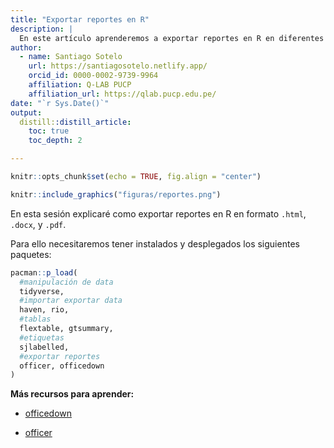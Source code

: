 ```yaml
---
title: "Exportar reportes en R"
description: |
  En este artículo aprenderemos a exportar reportes en R en diferentes formatos como HTML, Word y pdf.
author:
  - name: Santiago Sotelo 
    url: https://santiagosotelo.netlify.app/
    orcid_id: 0000-0002-9739-9964
    affiliation: Q-LAB PUCP
    affiliation_url: https://qlab.pucp.edu.pe/
date: "`r Sys.Date()`"
output: 
  distill::distill_article:
    toc: true
    toc_depth: 2

---
```


```r
knitr::opts_chunk$set(echo = TRUE, fig.align = "center")
```

```r
knitr::include_graphics("figuras/reportes.png")

```

En esta sesión explicaré como exportar reportes en R en formato `.html`, `.docx`, y `.pdf`.

Para ello necesitaremos tener instalados y desplegados los siguientes paquetes:

```r
pacman::p_load(
  #manipulación de data
  tidyverse,
  #importar exportar data
  haven, rio,
  #tablas
  flextable, gtsummary,
  #etiquetas
  sjlabelled,
  #exportar reportes
  officer, officedown
)

```

**Más recursos para aprender:**

- [officedown](https://ardata-fr.github.io/officeverse/officedown-for-word.html)

- [officer](https://davidgohel.github.io/officer/)

